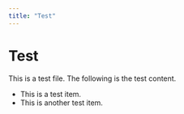 ```yaml
---
title: "Test"
---
```


# Test
This is a test file.
The following is the test content.
- This is a test item.
- This is another test item.